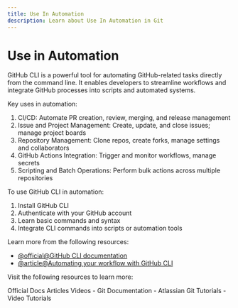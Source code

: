 ```yaml
---
title: Use In Automation
description: Learn about Use In Automation in Git
---
```


# Use in Automation

GitHub CLI is a powerful tool for automating GitHub-related tasks directly from the command line. It enables developers to streamline workflows and integrate GitHub processes into scripts and automated systems.

Key uses in automation:

1. CI/CD: Automate PR creation, review, merging, and release management
2. Issue and Project Management: Create, update, and close issues; manage project boards
3. Repository Management: Clone repos, create forks, manage settings and collaborators
4. GitHub Actions Integration: Trigger and monitor workflows, manage secrets
5. Scripting and Batch Operations: Perform bulk actions across multiple repositories

To use GitHub CLI in automation:

1. Install GitHub CLI
2. Authenticate with your GitHub account
3. Learn basic commands and syntax
4. Integrate CLI commands into scripts or automation tools

Learn more from the following resources:

- [@official@GitHub CLI documentation](https://cli.github.com/manual/)
- [@article@Automating your workflow with GitHub CLI](https://github.blog/2021-03-11-scripting-with-github-cli/)

Visit the following resources to learn more:

<Tabs defaultValue="official">
<TabsList>
<TabsTrigger value="official">Official Docs</TabsTrigger>
<TabsTrigger value="article">Articles</TabsTrigger>
<TabsTrigger value="video">Videos</TabsTrigger>
</TabsList>

<TabsContent value="official">
- <Link href="https://git-scm.com/docs">Git Documentation</Link>
</TabsContent>
<TabsContent value="article">
- <Link href="https://www.atlassian.com/git/tutorials">Atlassian Git Tutorials</Link>
</TabsContent>
<TabsContent value="video">
- <Link href="https://www.youtube.com/results?search_query=git+use-in-automation+tutorial">Video Tutorials</Link>
</TabsContent>
</Tabs>

<Outlet path="5-github/basics/use-in-automation" />
